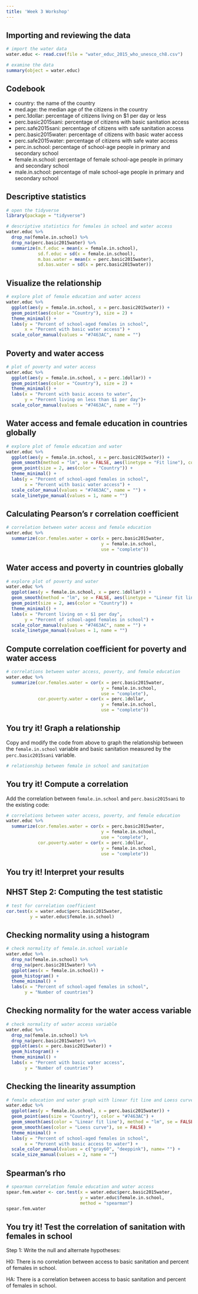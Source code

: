 ---
title: 'Week 3 Workshop'
---

## Importing and reviewing the data 

```{r}
# import the water data
water.educ <- read.csv(file = "water_educ_2015_who_unesco_ch8.csv")

# examine the data
summary(object = water.educ)
```

## Codebook 

* country: the name of the country 
* med.age: the median age of the citizens in the country 
* perc.1dollar: percentage of citizens living on $1 per day or less 
* perc.basic2015sani: percentage of citizens with basic sanitation access 
* perc.safe2015sani: percentage of citizens with safe sanitation access 
* perc.basic2015water: percentage of citizens with basic water access 
* perc.safe2015water: percentage of citizens with safe water access 
* perc.in.school: percentage of school-age people in primary and secondary school  
* female.in.school: percentage of female school-age people in primary and secondary school 
* male.in.school: percentage of male school-age people in primary and secondary school 

## Descriptive statistics 

```{r}
# open the tidyverse
library(package = "tidyverse")

# descriptive statistics for females in school and water access
water.educ %>%
  drop_na(female.in.school) %>%
  drop_na(perc.basic2015water) %>%
  summarize(m.f.educ = mean(x = female.in.school),
            sd.f.educ = sd(x = female.in.school),
            m.bas.water = mean(x = perc.basic2015water),
            sd.bas.water = sd(x = perc.basic2015water))
```

## Visualize the relationship 

```{r}
# explore plot of female education and water access
water.educ %>%
  ggplot(aes(y = female.in.school, x = perc.basic2015water)) + 
  geom_point(aes(color = "Country"), size = 2) + 
  theme_minimal() + 
  labs(y = "Percent of school-aged females in school",
       x = "Percent with basic water access") +
  scale_color_manual(values = "#7463AC", name = "") 
```

## Poverty and water access 

```{r}
# plot of poverty and water access
water.educ %>% 
  ggplot(aes(y = female.in.school, x = perc.1dollar)) + 
  geom_point(aes(color = "Country"), size = 2) +
  theme_minimal() + 
  labs(x = "Percent with basic access to water",
       y = "Percent living on less than $1 per day")+
  scale_color_manual(values = "#7463AC", name = "") 
```


## Water access and female education in countries globally 

```{r}
# explore plot of female education and water
water.educ %>%
  ggplot(aes(y = female.in.school, x = perc.basic2015water)) + 
  geom_smooth(method = "lm", se = FALSE, aes(linetype = "Fit line"), color = "gray60") +
  geom_point(size = 2, aes(color = "Country")) + 
  theme_minimal() + 
  labs(y = "Percent of school-aged females in school",
       x = "Percent with basic water access") +
  scale_color_manual(values = "#7463AC", name = "") +
  scale_linetype_manual(values = 1, name = "")

```

## Calculating Pearson's r correlation coefficient 

```{r}
# correlation between water access and female education
water.educ %>%
  summarize(cor.females.water = cor(x = perc.basic2015water,
                                    y = female.in.school, 
                                    use = "complete"))

```

## Water access and poverty in countries globally 

```{r}
# explore plot of poverty and water
water.educ %>%
  ggplot(aes(y = female.in.school, x = perc.1dollar)) + 
  geom_smooth(method = "lm", se = FALSE, aes(linetype = "Linear fit line"), color = "gray60") +
  geom_point(size = 2, aes(color = "Country")) + 
  theme_minimal() + 
  labs(x = "Percent living on < $1 per day",
       y = "Percent of school-aged females in school") +
  scale_color_manual(values = "#7463AC", name = "") +
  scale_linetype_manual(values = 1, name = "")
```

## Compute correlation coefficient for poverty and water access 

```{r}
# correlations between water access, poverty, and female education
water.educ %>%
  summarize(cor.females.water = cor(x = perc.basic2015water,
                                    y = female.in.school,
                                    use = "complete"),
            cor.poverty.water = cor(x = perc.1dollar,
                                    y = female.in.school,
                                    use = "complete"))

```

## You try it! Graph a relationship

Copy and modify the code from above to graph the relationship between the `female.in.school` variable and basic sanitation measured by the `perc.basic2015sani` variable.

```{r}
# relationship between female in school and sanitation
```

## You try it! Compute a correlation

Add the correlation between `female.in.school` and `perc.basic2015sani` to the existing code:

```{r}
# correlations between water access, poverty, and female education
water.educ %>%
  summarize(cor.females.water = cor(x = perc.basic2015water,
                                    y = female.in.school,
                                    use = "complete"),
            cor.poverty.water = cor(x = perc.1dollar,
                                    y = female.in.school,
                                    use = "complete"))

```

## You try it! Interpret your results 




## NHST Step 2: Computing the test statistic 

```{r}
# test for correlation coefficient
cor.test(x = water.educ$perc.basic2015water, 
         y = water.educ$female.in.school)
```

## Checking normality using a histogram

```{r}
# check normality of female.in.school variable
water.educ %>%
  drop_na(female.in.school) %>%
  drop_na(perc.basic2015water) %>%
  ggplot(aes(x = female.in.school)) + 
  geom_histogram() + 
  theme_minimal() + 
  labs(x = "Percent of school-aged females in school",
       y = "Number of countries") 
```

## Checking normality for the water access variable

```{r warning = FALSE, echo = FALSE, message = FALSE}
# check normality of water access variable
water.educ %>%
  drop_na(female.in.school) %>%
  drop_na(perc.basic2015water) %>%
  ggplot(aes(x = perc.basic2015water)) + 
  geom_histogram() + 
  theme_minimal() + 
  labs(x = "Percent with basic water access",
       y = "Number of countries") 
```

## Checking the linearity assumption 

```{r warning = FALSE, message = FALSE, error = FALSE, echo = FALSE}
# female education and water graph with linear fit line and Loess curve
water.educ %>%
  ggplot(aes(y = female.in.school, x = perc.basic2015water)) + 
  geom_point(aes(size = "Country"), color = "#7463AC") + 
  geom_smooth(aes(color = "Linear fit line"), method = "lm", se = FALSE) +
  geom_smooth(aes(color = "Loess curve"), se = FALSE) +
  theme_minimal() + 
  labs(y = "Percent of school-aged females in school",
       x = "Percent with basic access to water") +
  scale_color_manual(values = c("gray60", "deeppink"), name= "") +
  scale_size_manual(values = 2, name = "")
```

## Spearman's rho 

```{r message=FALSE, warning=FALSE}
# spearman correlation female education and water access
spear.fem.water <- cor.test(x = water.educ$perc.basic2015water, 
                            y = water.educ$female.in.school, 
                            method = "spearman")
spear.fem.water
```

## You try it! Test the correlation of sanitation with females in school

Step 1: Write the null and alternate hypotheses:

H0: There is no correlation between access to basic sanitation and percent of females in school. 

HA: There is a correlation between access to basic sanitation and percent of females in school.

```{r}

```







